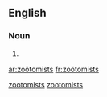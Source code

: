 {{also|zootomists}}
==English==

===Noun===
{{infl|en|plural}}

# {{plural of|zoötomist}}

[[Category:English terms spelled with Ö|zootomists]]
[[Category:English words prefixed with zoö-|zootomists]]

[[ar:zoötomists]]
[[fr:zoötomists]]